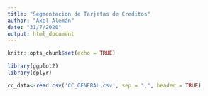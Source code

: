 ```yaml
---
title: "Segmentacion de Tarjetas de Creditos"
author: "Axel Alemán"
date: "31/7/2020"
output: html_document
---
```


```r
knitr::opts_chunk$set(echo = TRUE)
```

```r
library(ggplot2)
library(dplyr)
```

```r
cc_data<-read.csv('CC_GENERAL.csv', sep = ",", header = TRUE)
```